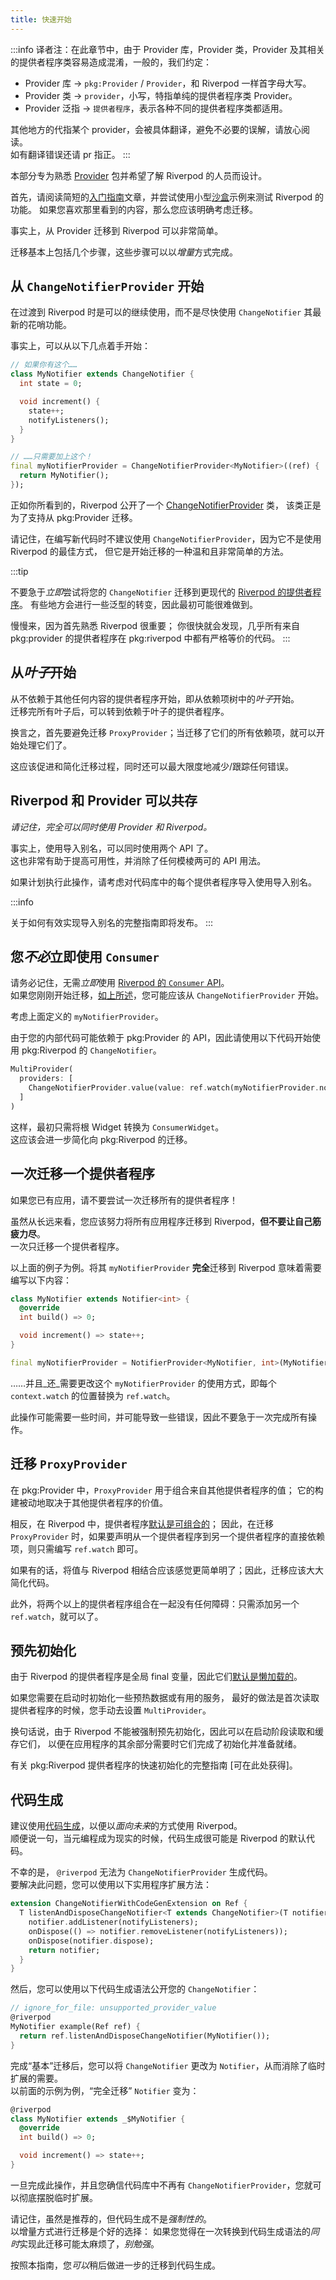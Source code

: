 ```yaml
---
title: 快速开始
---
```


:::info
译者注：在此章节中，由于 Provider 库，Provider 类，Provider 及其相关的提供者程序类容易造成混淆，一般的，我们约定：  
- Provider 库 -> `pkg:Provider` / `Provider`，和 Riverpod 一样首字母大写。
- Provider 类 -> `provider`，小写，特指单纯的提供者程序类 Provider。
- Provider 泛指 -> `提供者程序`，表示各种不同的提供者程序类都适用。

其他地方的代指某个 provider，会被具体翻译，避免不必要的误解，请放心阅读。  
如有翻译错误还请 pr 指正。
:::

<!---
This section is designed for people familiar with the [Provider] package who
wants to learn about Riverpod.
-->
本部分专为熟悉 [Provider] 包并希望了解 Riverpod 的人员而设计。

<!---
Before anything, read the short [getting started] article and try out the small
[sandbox] example to test Riverpod's features out. If you like what you see there, you should then
definitively consider a migration.
-->
首先，请阅读简短的[入门指南]文章，并尝试使用小型[沙盒]示例来测试 Riverpod 的功能。
如果您喜欢那里看到的内容，那么您应该明确考虑迁移。

<!---
Indeed, migrating from Provider to Riverpod can be very straightforward.  
-->
事实上，从 Provider 迁移到 Riverpod 可以非常简单。

<!---
Migrating basically consists in a few steps that can be done in an *incremental* way.
-->
迁移基本上包括几个步骤，这些步骤可以以*增量*方式完成。

<!---
## Start with `ChangeNotifierProvider`
-->
## 从 `ChangeNotifierProvider` 开始

<!---
It's fine to keep using `ChangeNotifier` while transitioning towards Riverpod,
and not use its latest fancy features ASAP.
-->
在过渡到 Riverpod 时是可以的继续使用，而不是尽快使用 `ChangeNotifier` 其最新的花哨功能。

<!---
Indeed, the following is perfectly fine to start with:
-->
事实上，可以从以下几点着手开始：

```dart
// 如果你有这个……
class MyNotifier extends ChangeNotifier {
  int state = 0;

  void increment() {
    state++;
    notifyListeners();
  }
}

// ……只需要加上这个！
final myNotifierProvider = ChangeNotifierProvider<MyNotifier>((ref) {
  return MyNotifier();
});
```

<!---
As you can see Riverpod exposes a [ChangeNotifierProvider] class,
which is there precisely to support migrations from pkg:Provider.
-->
正如你所看到的，Riverpod 公开了一个 [ChangeNotifierProvider] 类，
该类正是为了支持从 pkg:Provider 迁移。

<!---
Keep in mind that this provider is not recommended when writing new code,
and it is not the best way to use Riverpod, but it's a gentle and very easy way to start your migration.
-->
请记住，在编写新代码时不建议使用 `ChangeNotifierProvider`，因为它不是使用 Riverpod 的最佳方式，
但它是开始迁移的一种温和且非常简单的方法。

:::tip
<!---
There is no rush to *immediately* try to change your `ChangeNotifier`s into the more modern [Riverpod's providers].
Some requite a bit of a paradigm shift, so it may be difficult to do initially.  
-->
不要急于*立即*尝试将您的 `ChangeNotifier` 迁移到更现代的 [Riverpod 的提供者程序]。
有些地方会进行一些泛型的转变，因此最初可能很难做到。

<!---
Take your time, as it is important to get yourself familiar with Riverpod first;
you'll quickly find out that *almost* all Providers from pkg:provider have a strict equivalent in pkg:riverpod.
-->
慢慢来，因为首先熟悉 Riverpod 很重要；
你很快就会发现，几乎所有来自 pkg:provider 的提供者程序在 pkg:riverpod 中都有严格等价的代码。
:::

<!---
## Starts with *leaves*
-->
## 从*叶子*开始

<!---
Start with Providers that do not depend on anything else, i.e. start with the *leaves* in your dependency tree.  
Once you have migrated all of the leaves, you can then move on to the providers that depend on leaves.
-->
从不依赖于其他任何内容的提供者程序开始，即从依赖项树中的*叶子*开始。  
迁移完所有叶子后，可以转到依赖于叶子的提供者程序。

<!---
In other words, avoid migrating `ProxyProvider`s at first; tackle them once all of their dependencies have been migrated.
-->
换言之，首先要避免迁移 `ProxyProvider`；当迁移了它们的所有依赖项，就可以开始处理它们了。

<!---
This should boost and simplify the migration process, while also minimizing / tracking down any errors.
-->
这应该促进和简化迁移过程，同时还可以最大限度地减少/跟踪任何错误。


<!---
## Riverpod and Provider can coexist
-->
## Riverpod 和 Provider 可以共存

<!---
*Keep in mind that it is entirely possible to use both Provider and Riverpod at the same time.*
-->

*请记住，完全可以同时使用 Provider 和 Riverpod。*

<!---
Indeed, using import aliases, it is possible to use the two APIs altogether.
This is also great for readibilty and it removes any ambiguous API usage.
-->
事实上，使用导入别名，可以同时使用两个 API 了。  
这也非常有助于提高可用性，并消除了任何模棱两可的 API 用法。

<!---
If you plan on doing this, consider using import aliases for each Provider import in your codebase.
-->
如果计划执行此操作，请考虑对代码库中的每个提供者程序导入使用导入别名。

:::info
<!---
A full guide onto how to effectively implement import aliases is incoming soon.
-->
关于如何有效实现导入别名的完整指南即将发布。
:::


<!---
## You don't *have to* use `Consumer` right away
-->
## 您*不必*立即使用 `Consumer`

<!---
It's important to keep in mind that there is no need to *immediately* use [Riverpod's `Consumer` APIs].  
If you've just started the migration, [as mentioned above], you should probably start with `ChangeNotifierProvider`.
-->
请务必记住，无需*立即*使用 [Riverpod 的 `Consumer` API]。  
如果您刚刚开始迁移，[如上所述]，您可能应该从 `ChangeNotifierProvider` 开始。

<!---
Consider `myNotifierProvider`, defined above.
-->
考虑上面定义的 `myNotifierProvider`。

<!---
Since your inner code is probably depending on pkg:Provider's APIs, use the following to start consuming `ChangeNotifier`s with pkg:Riverpod.
-->
由于您的内部代码可能依赖于 pkg:Provider 的 API，因此请使用以下代码开始使用 pkg:Riverpod 的 `ChangeNotifier`。

```dart
MultiProvider(
  providers: [
    ChangeNotifierProvider.value(value: ref.watch(myNotifierProvider.notifier)),
  ]
)
```

<!---
This way, only the root Widget has to be initially converted into a `ConsumerWidget`.  
This should ease the migration towards pkg:Riverpod even more.
-->
这样，最初只需将根 Widget 转换为 `ConsumerWidget`。  
这应该会进一步简化向 pkg:Riverpod 的迁移。


<!---
## Migrate one Provider at a time
-->
## 一次迁移一个提供者程序

<!---
If you have an existing app, don't try to migrate all your providers at once!
-->
如果您已有应用，请不要尝试一次迁移所有的提供者程序！

<!---
While you should strive toward moving all your application to Riverpod in the long-run, 
**don't burn yourself out**.  
Do it one provider at a time.  
-->
虽然从长远来看，您应该努力将所有应用程序迁移到 Riverpod，**但不要让自己筋疲力尽**。  
一次只迁移一个提供者程序。

<!---
Take the above example. **Fully** migrating that `myNotifierProvider` to Riverpod means writing the following:
-->
以上面的例子为例。将其 `myNotifierProvider` **完全**迁移到 Riverpod 意味着需要编写以下内容：

```dart
class MyNotifier extends Notifier<int> {
  @override
  int build() => 0;

  void increment() => state++;
}

final myNotifierProvider = NotifierProvider<MyNotifier, int>(MyNotifier.new);
```

<!---
.. and it's _also_ needed to change how that provider is consumed, i.e. writing `ref.watch` in the place of each `context.watch` for this provider.
-->
……并且_还_需要更改这个 `myNotifierProvider` 的使用方式，即每个 `context.watch` 的位置替换为 `ref.watch`。

<!---
This operation might take some time and might lead to some errors, so don't rush doing this all at once.
-->
此操作可能需要一些时间，并可能导致一些错误，因此不要急于一次完成所有操作。

<!---
## Migrating `ProxyProvider`s
-->
## 迁移 `ProxyProvider`

<!---
Within pkg:Provider, `ProxyProvider` is used to combine values from other Providers;
its build depends on the value of other providers, reactively.
-->
在 pkg:Provider 中，`ProxyProvider` 用于组合来自其他提供者程序的值；
它的构建被动地取决于其他提供者程序的价值。

<!---
With Riverpod, instead, Providers [are composable by default]; therefore, when migrating a `ProxyProvider`
you'll simply need to write `ref.watch` if you want to declare a direct dependency from a Provider to another.
-->
相反，在 Riverpod 中，提供者程序[默认是可组合的]；
因此，在迁移 `ProxyProvider` 时，如果要声明从一个提供者程序到另一个提供者程序的直接依赖项，则只需编写 `ref.watch` 即可。

<!---
If anything, combining values with Riverpod should feel simpler and straightforward; thus, the migration should greatly
simplify your code.
-->
如果有的话，将值与 Riverpod 相结合应该感觉更简单明了；因此，迁移应该大大简化代码。

<!---
Furthermore, there are no shenanigans about combining more than two providers together:
just add another `ref.watch` and you'll be good to go.
-->
此外，将两个以上的提供者程序组合在一起没有任何障碍：只需添加另一个 `ref.watch`，就可以了。

<!---
## Eager initialization
-->
## 预先初始化

<!---
Since Riverpod's providers are final global variables, they are [lazy by default].
-->
由于 Riverpod 的提供者程序是全局 final 变量，因此它们[默认是懒加载的]。

<!---
If you need to initialize some warm-up data or a useful service on startup,
the best way to do it is to first read your provider in the place where you used to put `MultiProvider`.
-->
如果您需要在启动时初始化一些预热数据或有用的服务，
最好的做法是首次读取提供者程序的时候，您手动去设置 `MultiProvider`。

<!---
In other words, since Riverpod can't be forced to be eager initialized, they can be read and cached
in your startup phase, so that they're warm and ready when needed inside the rest of your application.
-->
换句话说，由于 Riverpod 不能被强制预先初始化，因此可以在启动阶段读取和缓存它们，
以便在应用程序的其余部分需要时它们完成了初始化并准备就绪。

<!---
A full guide about eager initialization of pkg:Riverpod's providers [is available here].
-->
有关 pkg:Riverpod 提供者程序的快速初始化的完整指南 [可在此处获得]。

<!---
## Code Generation
-->
## 代码生成

<!---
[Code generation] is recommended to use Riverpod the *future-proof* way.  
As a side note, chances are that when metaprogramming will be a thing, codegen will be default for Riverpod.
-->
建议使用[代码生成]，以便以*面向未来*的方式使用 Riverpod。  
顺便说一句，当元编程成为现实的时候，代码生成很可能是 Riverpod 的默认代码。

<!---
Unluckily, `@riverpod` can't generate code for `ChangeNotifierProvider`.  
To overcome this, you can use the following utility extension method:
-->
不幸的是， `@riverpod` 无法为 `ChangeNotifierProvider` 生成代码。  
要解决此问题，您可以使用以下实用程序扩展方法：

```dart
extension ChangeNotifierWithCodeGenExtension on Ref {
  T listenAndDisposeChangeNotifier<T extends ChangeNotifier>(T notifier) {
    notifier.addListener(notifyListeners);
    onDispose(() => notifier.removeListener(notifyListeners));
    onDispose(notifier.dispose);
    return notifier;
  }
}
```

<!---
And then, you can expose your `ChangeNotifier` with the following codegen syntax:
-->
然后，您可以使用以下代码生成语法公开您的 `ChangeNotifier`：

```dart
// ignore_for_file: unsupported_provider_value
@riverpod
MyNotifier example(Ref ref) {
  return ref.listenAndDisposeChangeNotifier(MyNotifier());
}
```

<!---
Once the "base" migration is done, you can change your `ChangeNotifier` to `Notifier`,
thus eliminating the need for temporary extensions.  
Taking up the previous examples, a "fully migrated" `Notifier` becomes:
-->
完成“基本”迁移后，您可以将 `ChangeNotifier` 更改为 `Notifier`，从而消除了临时扩展的需要。  
以前面的示例为例，“完全迁移” `Notifier` 变为：

```dart
@riverpod
class MyNotifier extends _$MyNotifier {
  @override
  int build() => 0;

  void increment() => state++;
}
```

<!---
Once this is done, and you're positive that there are no more `ChangeNotifierProvider`s 
in your codebase, you can get rid of the temporary extension definitively.
-->
一旦完成此操作，并且您确信代码库中不再有 `ChangeNotifierProvider`，您就可以彻底摆脱临时扩展。

<!---
Keep in mind that, while being recommended, codegen is not *mandatory*.  
It's good to reason about migrations incrementally:
if you feel like that implementing this migration *while* transitioning to
the code generation syntax in one single take might be too much, *that's fine*.
-->
请记住，虽然是推荐的，但代码生成不是*强制性的*。  
以增量方式进行迁移是个好的选择：
如果您觉得在一次转换到代码生成语法的*同时*实现此迁移可能太麻烦了，*别勉强*。

<!---
Following this guide, you *can* migrate towards codegen as a further step forward, later on.
-->
按照本指南，您*可以*稍后做进一步的迁移到代码生成。

[getting started]: /docs/introduction/getting_started
[sandbox]: https://dartpad.dev/?null_safety=true&id=ef06ab3ce0b822e6cc5db0575248e6e2
[provider]: https://pub.dev/packages/provider
[ChangeNotifierProvider]: https://pub.dev/documentation/hooks_riverpod/latest/legacy/ChangeNotifierProvider-class.html
[Code generation]: /docs/concepts/about_code_generation
[Riverpod's providers]: https://pub.dev/documentation/hooks_riverpod/latest/hooks_riverpod/Notifier-class.html
[are composable by default]: /docs/from_provider/motivation#combining-providers-is-hard-and-error-prone
[as mentioned above]: /docs/from_provider/quickstart#start-with-changenotifierprovider
[Riverpod's `Consumer` APIs]: /docs/concepts/reading
[lazy by default]: /docs/concepts/provider_lifecycles

[入门指南]: /docs/introduction/getting_started
[沙盒]: https://dartpad.dev/?null_safety=true&id=ef06ab3ce0b822e6cc5db0575248e6e2
<!--- TODO(yang-lile): 记得修复链接 -->
[默认是可组合的]: /docs/from_provider/motivation#combining-providers-is-hard-and-error-prone
[如上所述]: /docs/from_provider/quickstart#从-changenotifierprovider-开始
[Riverpod 的 `Consumer` API]: /docs/concepts/reading
[默认是懒加载的]: /docs/concepts/provider_lifecycles
[代码生成]: /docs/concepts/about_code_generation
[Riverpod 的提供者程序]: https://pub.dev/documentation/hooks_riverpod/latest/hooks_riverpod/Notifier-class.html
